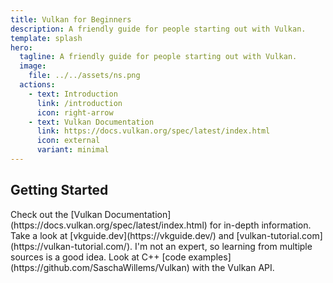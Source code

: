 ```yaml
---
title: Vulkan for Beginners 
description: A friendly guide for people starting out with Vulkan.
template: splash
hero:
  tagline: A friendly guide for people starting out with Vulkan.
  image:
    file: ../../assets/ns.png
  actions:
    - text: Introduction
      link: /introduction
      icon: right-arrow
    - text: Vulkan Documentation
      link: https://docs.vulkan.org/spec/latest/index.html
      icon: external
      variant: minimal
---
```



## Getting Started

<CardGrid stagger>
	<Card title="Check out the Vulkan Documentation" icon="star">
    Check out the [Vulkan Documentation](https://docs.vulkan.org/spec/latest/index.html) for in-depth information.
	</Card>
	<Card title="Look at other guides" icon="open-book">
    Take a look at [vkguide.dev](https://vkguide.dev/) and [vulkan-tutorial.com](https://vulkan-tutorial.com/). I'm not an expert, so learning from multiple sources is a good idea.
	</Card>
	<Card title="Look at examples" icon="github">
    Look at C++ [code examples](https://github.com/SaschaWillems/Vulkan) with the Vulkan API.
	</Card>
</CardGrid>
